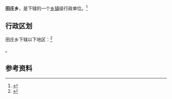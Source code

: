 {{中国乡级行政区|37/14/27/204/000}}

'''田庄乡'''，是{{PRC admin/fullname|37/14/27/204/000|3}}下辖的一个[[乡镇|乡镇]]级行政单位。<ref>{{PRC admin/ref sgc|{{PRC admin/parent|37/14/27/204/000}}}}</ref>

== 行政区划 ==

田庄乡下辖以下地区：<ref>{{PRC admin/ref sgc|37/14/27/204/000}}</ref>

{{PRC admin/children|37/14/27/204/000}}。

== 参考资料 ==

{{reflist}}

{{行政区划小作品}}
{{PRC admin/navcat|37/14/27/204/000}}